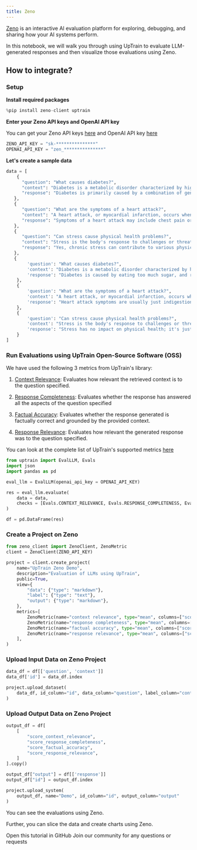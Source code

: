 ```yaml
---
title: Zeno
---
```

[Zeno](https://zenoml.com/) is an interactive AI evaluation platform for exploring, debugging, and sharing how your AI systems perform.

In this notebook, we will walk you through using UpTrain to evaluate LLM-generated responses and then visualize those evaluations using Zeno.

## How to integrate?
### Setup

**Install required packages**
```python
%pip install zeno-client uptrain
```

**Enter your Zeno API keys and OpenAI API key**

You can get your Zeno API keys [here](https://hub.zenoml.com/account) and OpenAI API key [here](https://platform.openai.com/api-keys)

```python
ZENO_API_KEY = "sk-***************"
OPENAI_API_KEY = "zen_***************"
```

**Let's create a sample data**
```python
data = [
    {
      "question": "What causes diabetes?",
      "context": "Diabetes is a metabolic disorder characterized by high blood sugar levels. It is primarily caused by a combination of genetic and environmental factors, including obesity and lack of physical activity.",
      "response": "Diabetes is primarily caused by a combination of genetic and environmental factors, including obesity and lack of physical activity."
   },
   {
      "question": "What are the symptoms of a heart attack?",
      "context": "A heart attack, or myocardial infarction, occurs when the blood supply to the heart muscle is blocked. Symptoms of a heart attack may include chest pain or discomfort, shortness of breath, nausea, lightheadedness, and pain or discomfort in one or both arms, the jaw, neck, or back.",
      "response": "Symptoms of a heart attack may include chest pain or discomfort, shortness of breath, nausea, lightheadedness, and pain or discomfort in one or both arms, the jaw, neck, or back."
   },
   {
      "question": "Can stress cause physical health problems?",
      "context": "Stress is the body's response to challenges or threats. Yes, chronic stress can contribute to various physical health problems, including cardiovascular issues, digestive problems, and a weakened immune system.",
      "response": "Yes, chronic stress can contribute to various physical health problems, including cardiovascular issues, digestive problems, and a weakened immune system."
   },
   {
        'question': "What causes diabetes?",
        'context': "Diabetes is a metabolic disorder characterized by high blood sugar levels. It is primarily caused by a combination of genetic and environmental factors, including obesity and lack of physical activity.",
        'response': "Diabetes is caused by eating too much sugar, and reducing sugar intake can cure it completely."
    },
    {
        'question': "What are the symptoms of a heart attack?",
        'context': "A heart attack, or myocardial infarction, occurs when the blood supply to the heart muscle is blocked. Symptoms of a heart attack may include chest pain or discomfort, shortness of breath, nausea, lightheadedness, and pain or discomfort in one or both arms, the jaw, neck, or back.",
        'response': "Heart attack symptoms are usually just indigestion and can be relieved with antacids."
    },
    {
        'question': "Can stress cause physical health problems?",
        'context': "Stress is the body's response to challenges or threats. Yes, chronic stress can contribute to various physical health problems, including cardiovascular issues, digestive problems, and a weakened immune system.",
        'response': "Stress has no impact on physical health; it's just a mental state and doesn't affect the body."
    }
]
```
### Run Evaluations using UpTrain Open-Source Software (OSS)

We have used the following 3 metrics from UpTrain's library:

1. [Context Relevance](/predefined-evaluations/context-awareness/context-relevance): Evaluates how relevant the retrieved context is to the question specified.

2. [Response Completeness](/predefined-evaluations/response-quality/response-completeness): Evaluates whether the response has answered all the aspects of the question specified

3. [Factual Accuracy](/predefined-evaluations/context-awareness/factual-accuracy): Evaluates whether the response generated is factually correct and grounded by the provided context.

3. [Response Relevance](/predefined-evaluations/response-quality/response-relevance): Evaluates how relevant the generated response was to the question specified.

You can look at the complete list of UpTrain's supported metrics [here](/predefined-evaluations/overview)


```python
from uptrain import EvalLLM, Evals
import json
import pandas as pd

eval_llm = EvalLLM(openai_api_key = OPENAI_API_KEY)

res = eval_llm.evaluate(
    data = data,
    checks = [Evals.CONTEXT_RELEVANCE, Evals.RESPONSE_COMPLETENESS, Evals.FACTUAL_ACCURACY, Evals.RESPONSE_RELEVANCE]
)

df = pd.DataFrame(res)
```

### Create a Project on Zeno

```python
from zeno_client import ZenoClient, ZenoMetric
client = ZenoClient(ZENO_API_KEY)

project = client.create_project(
    name="UpTrain Zeno Demo",
    description="Evaluation of LLMs using UpTrain",
    public=True,
    view={
        "data": {"type": "markdown"},
        "label": {"type": "text"},
        "output": {"type": "markdown"},
    },
    metrics=[
        ZenoMetric(name="context relevance", type="mean", columns=["score_context_relevance"]),
        ZenoMetric(name="response completeness", type="mean", columns=["score_response_completeness"]),
        ZenoMetric(name="factual accuracy", type="mean", columns=["score_factual_accuracy"]),
        ZenoMetric(name="response relevance", type="mean", columns=["score_response_relevance"]),
    ],
)
```

### Upload Input Data on Zeno Project

```python
data_df = df[['question', 'context']]
data_df['id'] = data_df.index

project.upload_dataset(
    data_df, id_column="id", data_column="question", label_column="context"
)
```

### Upload Output Data on Zeno Project

```python
output_df = df[
    [
        "score_context_relevance",
        "score_response_completeness",
        "score_factual_accuracy",
        "score_response_relevance",
    ]
].copy()

output_df["output"] = df[['response']]
output_df["id"] = output_df.index

project.upload_system(
    output_df, name="Demo", id_column="id", output_column="output"
)
```

You can see the evaluations using Zeno. 

Further, you can slice the data and create charts using Zeno.



<CardGroup cols={2}>
  <Card
    title="Tutorial"
    href="https://github.com/uptrain-ai/uptrain/blob/main/examples/integrations/visualization/zeno.ipynb"
    icon="github"
    color="#808080"
  >
    Open this tutorial in GitHub
  </Card>
  <Card
    title="Have Questions?"
    href="https://join.slack.com/t/uptraincommunity/shared_invite/zt-1yih3aojn-CEoR_gAh6PDSknhFmuaJeg"
    icon="slack"
    color="#808080"
  >
    Join our community for any questions or requests
  </Card>
</CardGroup>
